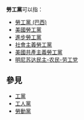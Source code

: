 '''勞工黨'''可以指：

* [[勞工黨_(巴西)|勞工黨 (巴西)]]
* [[美國勞工黨|美國勞工黨]]
* [[進步勞工黨|進步勞工黨]]
* [[社會主義勞工黨|社會主義勞工黨]]
* [[美國共產主義勞工黨|美國共產主義勞工黨]]
* [[明尼苏达民主-农民-劳工党|明尼苏达民主-农民-劳工党]]

== 參見 ==
* [[工黨|工黨]]
* [[工人黨|工人黨]]
* [[勞動黨|勞動黨]]

{{Set index article}}